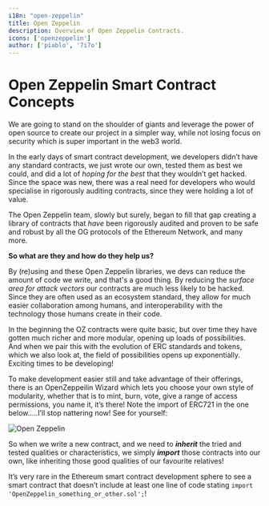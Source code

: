 ```yaml
---
i18n: "open-zeppelin"
title: Open Zeppelin
description: Overview of Open Zeppelin Contracts.
icons: ['openzeppelin']
author: ['piablo', '7i7o']
---
```


# Open Zeppelin Smart Contract Concepts 

We are going to stand on the shoulder of giants and leverage the power of open 
source to create our project in a simpler way, while not losing focus on security which is super important 
in the web3 world.

In the early days of smart contract development, we developers didn’t have any standard contracts, we just 
wrote our own, tested them as best we could, and did a lot of *hoping for the best* that they wouldn’t get hacked. 
Since the space was new, there was a real need for developers who would specialise in rigorously auditing contracts, 
since they were holding a lot of value.

The Open Zeppelin team, slowly but surely, began to fill that gap creating a library of contracts that *have* been rigorously 
audited and proven to be safe and robust by all the OG protocols of the Ethereum Network, and many more. 

**So what are they and how do they help us?**

By (re)using and these Open Zeppelin libraries, we devs can reduce the amount of code we write, and that's a good thing. By 
reducing the *surface area for attack vectors* our contracts are much less likely to be hacked. Since they are often used as an 
ecosystem standard, they allow for much easier collaboration among humans, and interoperability with the technology 
those humans create in their code.

In the beginning the OZ contracts were quite basic, but over time they have gotten much richer and more modular, opening up loads 
of possibilities. And when we pair this with the evolution of ERC standards and tokens, which we also look at, the field of 
possibilities opens up exponentially. Exciting times to be developing!

To make development easier still and take advantage of their offerings, there is an OpenZeppeilin Wizard which lets you 
choose your own style of modularity, whether that is to mint, burn, vote, give a range of access permissions, you name it, 
it’s there! Note the import of ERC721 in the one below…..I’ll stop nattering now! See for yourself:

![Open Zeppelin](/assets/lessons/open_zeppelin/ERC721.Ownable.png)

So when we write a new contract, and we need to ***inherit*** the tried and tested qualities or characteristics, we 
simply ***import*** those contracts into our own, like inheriting those good qualities of our favourite relatives!

It’s very rare in the Ethereum smart contract development sphere to see a smart contract that doesn’t include at least one 
line of code stating `import 'OpenZeppelin_something_or_other.sol';`!